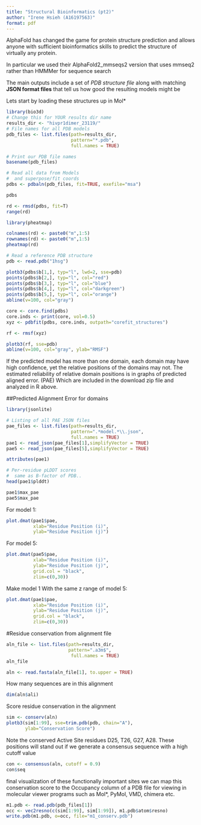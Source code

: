 ```yaml
---
title: "Structural Bioinformatics (pt2)"
author: "Irene Hsieh (A16197563)"
format: pdf
---
```

 AlphaFold has changed the game for protein structure prediction and allows 
 anyone with sufficient bioinformatics skills to predict the structure of 
 virtually any protein.
 
 
 In particular we used their AlphaFold2_mmseqs2 version that uses mmseq2 rather than HMMMer for sequence search 
 
 The main outputs include a set of *PDB structure file* along with matching 
 **JSON format files** that tell us how good the resulting models might be 
 
 Lets start by loading these structures up in Mol*
 
```r
library(bio3d)
# Change this for YOUR results dir name
results_dir <- "hivpr1dimer_23119/" 
# File names for all PDB models
pdb_files <- list.files(path=results_dir,
                        pattern="*.pdb",
                        full.names = TRUE)

# Print our PDB file names
basename(pdb_files)
```
 
 
```r
# Read all data from Models 
#  and superpose/fit coords
pdbs <- pdbaln(pdb_files, fit=TRUE, exefile="msa")

pdbs
```
 
```r
rd <- rmsd(pdbs, fit=T)
range(rd)
```
 
```r
library(pheatmap)

colnames(rd) <- paste0("m",1:5)
rownames(rd) <- paste0("m",1:5)
pheatmap(rd)
```
 
```r
# Read a reference PDB structure
pdb <- read.pdb("1hsg")
```
 
```r
plotb3(pdbs$b[1,], typ="l", lwd=2, sse=pdb)
points(pdbs$b[2,], typ="l", col="red")
points(pdbs$b[3,], typ="l", col="blue")
points(pdbs$b[4,], typ="l", col="darkgreen")
points(pdbs$b[5,], typ="l", col="orange")
abline(v=100, col="gray")
```
```r
core <- core.find(pdbs)
core.inds <- print(core, vol=0.5)
xyz <- pdbfit(pdbs, core.inds, outpath="corefit_structures")
```
 
```r
rf <- rmsf(xyz)

plotb3(rf, sse=pdb)
abline(v=100, col="gray", ylab="RMSF")
```
 
 If the predicted model has more than one domain, each domain may have high 
 confidence, yet the relative positions of the domains may not. The estimated
 reliability of relative domain positions is in graphs of predicted aligned 
 error. (PAE) Which are included in the download zip file and analyzed in 
 R above. 
 
 ##Predicted Alignment Error for domains
 
```r
library(jsonlite)

# Listing of all PAE JSON files
pae_files <- list.files(path=results_dir,
                        pattern=".*model.*\\.json",
                        full.names = TRUE)
pae1 <- read_json(pae_files[1],simplifyVector = TRUE)
pae5 <- read_json(pae_files[5],simplifyVector = TRUE)

attributes(pae1)
```
```r
# Per-residue pLDDT scores 
#  same as B-factor of PDB..
head(pae1$plddt) 
```
 
```r
pae1$max_pae
pae5$max_pae
```
 
 For model 1: 
```r
plot.dmat(pae1$pae, 
          xlab="Residue Position (i)",
          ylab="Residue Position (j)")
```
 
 For model 5: 
 
```r
plot.dmat(pae5$pae, 
          xlab="Residue Position (i)",
          ylab="Residue Position (j)",
          grid.col = "black",
          zlim=c(0,30))
```
 
 Make model 1 With the same z range of model 5: 
 
```r
plot.dmat(pae1$pae, 
          xlab="Residue Position (i)",
          ylab="Residue Position (j)",
          grid.col = "black",
          zlim=c(0,30))
```
 
 #Residue conservation from alignment file 
 
```r
aln_file <- list.files(path=results_dir,
                       pattern=".a3m$",
                        full.names = TRUE)
aln_file
```
 
```r
aln <- read.fasta(aln_file[1], to.upper = TRUE)
```
 
 How many sequences are in this alignment
 
```r
dim(aln$ali)
```
 
 Score residue conservation in the alignment 
 
```r
sim <- conserv(aln)
plotb3(sim[1:99], sse=trim.pdb(pdb, chain="A"),
       ylab="Conservation Score")
```
 
 Note the conserved Active Site residues D25, T26, G27, A28. These positions will stand out if we generate a consensus sequence with a high cutoff value
 
```r
con <- consensus(aln, cutoff = 0.9)
con$seq
```

 final visualization of these functionally important sites we can map this conservation score to the Occupancy column of a PDB file for viewing in molecular viewer programs such as Mol*, PyMol, VMD, chimera etc.
  
  
```r
m1.pdb <- read.pdb(pdb_files[1])
occ <- vec2resno(c(sim[1:99], sim[1:99]), m1.pdb$atom$resno)
write.pdb(m1.pdb, o=occ, file="m1_conserv.pdb")
```
 
